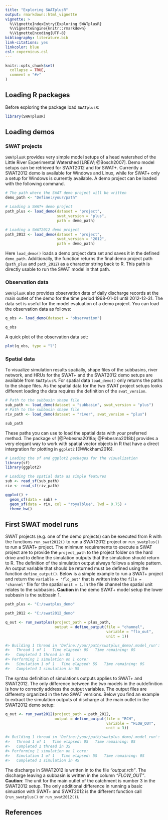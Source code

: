 ```yaml
---
title: "Exploring SWATplusR"
output: rmarkdown::html_vignette
vignette: >
  %\VignetteIndexEntry{Exploring SWATplusR}
  %\VignetteEngine{knitr::rmarkdown}
  %\VignetteEncoding{UTF-8}
bibliography: literature.bib
link-citations: yes
linkcolor: blue
csl: copernicus.csl
---
```


```r
knitr::opts_chunk$set(
  collapse = TRUE,
  comment = "#>"
)
```

## Loading R packages

Before exploring the package load `SWATplusR`:
```r
library(SWATplusR)
```


## Loading demos

### SWAT projects

`SWATplusR` provides very simple model setups of a head watershed of the Little River Experimental Watershed [LREW; @Bosch2007]. Demo model setups can be retrieved for SWAT2012 and for SWAT+. Currently a SWAT2012 demo is available for Windows and Linux, while for SWAT+ only a setup for Windows is currently available. A demo project can be loaded with the following command.

```r
# The path where the SWAT demo project will be written
demo_path <- "Define:/your/path"

# Loading a SWAT+ demo project
path_plus <- load_demo(dataset = "project",
                       swat_version = "plus",
                       path = demo_path)

# Loading a SWAT2012 demo project
path_2012 <- load_demo(dataset = "project",
                       swat_version = "2012",
                       path = demo_path)
```

Here `load_demo()` loads a demo project data set and saves it in the defined `demo_path`. Additionally, the function returns the final demo project path (`path_plus` and `path_2012`) as a character string back to R. This path is directly usable to run the SWAT model in that path.

### Observation data
`SWATplusR` also provides observation data of daily discharge records at the main outlet of the demo for the time period 1968-01-01 until 2012-12-31. The data set is useful for the model evaluation of a demo project. You can load the observation data as follows:

```r
q_obs <- load_demo(dataset = "observation")

q_obs
```

A quick plot of the observation data set:
```r
plot(q_obs, type = "l")
```

### Spatial data
To visualize simulation results spatially, shape files of the subbasins, river network, and HRUs for the SWAT+ and the SWAT2012 demo setups are available from `SWATplusR`. For spatial data `load_demo()` only returns the paths to the shape files. As the spatial data for the two SWAT project setups looks different loading the data requires the definition of the `swat_version`.

```r
# Path to the subbasin shape file
sub_path <- load_demo(dataset = "subbasin", swat_version = "plus")
# Path to the subbasin shape file
riv_path <- load_demo(dataset = "river", swat_version = "plus")

sub_path
```

These paths you can use to load the spatial data with your preferred method. The package `sf` [@Pebesma2018a; @Pebesma2018b] provides a very elegant way to work with spatial vector objects in R that have a direct intergration for plotting in `ggplot2` [@Wickham2016].

```r
# Loading the sf and ggplot2 packages for the visualization
library(sf)
library(ggplot2)

# Loading the spatial data as simple features
sub <- read_sf(sub_path)
riv <- read_sf(riv_path)

ggplot() + 
  geom_sf(data = sub) + 
  geom_sf(data = riv, col = "royalblue", lwd = 0.75) + 
  theme_bw()

```

## First SWAT model runs

SWAT projects (e.g. one of the demo projects) can be executed from R with the functions `run_swat2012()` to run a SWAT2012 project or `run_swatplus()` to run a SWAT+ project. The minimum requirements to execute a SWAT project are to provide the `project_path` to the project folder on the hard drive and to define the simulation outputs that the simulation should return to R.
The definition of the simulation output always follows a simple pattern. An output variable that should be returned must be defined using the function `define_output()`.
Below is a simple example to run a SWAT+ project and return the `variable = 'flo_out'` that is written into the `file = 'channel'` file for the spatial `unit = 1`. In the file channel the spatial unit relates to the subbasins. **Caution** in the demo SWAT+ model setup the lower subbasin is the subbasin 1.

```r
path_plus <- "C:/swatplus_demo"
```
```r
path_2012 <- "C:/swat2012_demo"
```


```r
q_out <- run_swatplus(project_path = plus_path,
                      output = define_output(file = "channel",
                                             variable = "flo_out",
                                             unit = 1))

#> Building 1 thread in 'Define:/your/path/swatplus_demo/.model_run': 
#>   Thread 1 of 1   Time elapsed: 0S   Time remaining: 0S    
#>   Completed 1 thread in 0S 
#> Performing 1 simulation on 1 core: 
#>   Simulation 1 of 1   Time elapsed: 5S   Time remaining: 0S
#>   Completed 1 simulation in 5S
```

The syntax definition of simulations outputs applies to SWAT+ and SWAT2012. The only difference between the two models in the outdefinition is how to correctly address the output variables. The output files are differenty organized in the two SWAT versions. Below you find an example to extract the simulation outputs of discharge at the main outlet in the SWAT2012 demo setup:

```r
q_out <- run_swat2012(project_path = path_2012,
                      output = define_output(file = "RCH",
                                             variable = "FLOW_OUT",
                                             unit = 3))

#> Building 1 thread in 'Define:/your/path/swatplus_demo/.model_run': 
#>   Thread 1 of 1   Time elapsed: 0S   Time remaining: 0S    
#>   Completed 1 thread in 3S 
#> Performing 1 simulation on 1 core: 
#>   Simulation 1 of 1   Time elapsed: 5S   Time remaining: 0S
#>   Completed 1 simulation in 4S
```

The discharge in SWAT2012 is written in to the file *"output.rch"*. The discharge leaving a subbasin is written in the column *"FLOW_OUT"*. **Caution**: The unit for the main outlet of the catchment is number 3 in the SWAT2012 setup. The only additional difference in running a basic simuation with SWAT+ and SWAT2012 is the different function call (`run_swatplus()` or `run_swat2012()`).



## References
